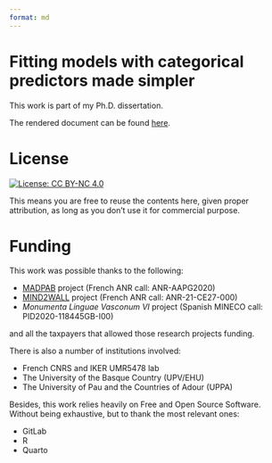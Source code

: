 ```yaml
---
format: md
---
```


# Fitting models with categorical predictors made simpler

This work is part of my Ph.D. dissertation.

The rendered document can be found
[here](https://urrestarazu.gitlab.io/indexing-categorical-predictors/).

# License

[![License: CC BY-NC
4.0](https://img.shields.io/badge/License-CC%20BY--NC%204.0-lightgrey.svg)](https://creativecommons.org/licenses/by-nc/4.0/)

This means you are free to reuse the contents here, given proper
attribution, as long as you don't use it for commercial purpose.

# Funding

This work was possible thanks to the following:

- [MADPAB](https://egurtzegi.github.io/projects/madpab/) project (French ANR
call: ANR-AAPG2020)
- [MIND2WALL](https://anr.fr/Project-ANR-21-CE27-0005) project (French ANR
call: ANR-21-CE27-000)
- *Monumenta Linguae Vasconum VI* project (Spanish MINECO call:
PID2020-118445GB-I00)

and all the taxpayers that allowed those research projects funding.

There is also a number of institutions involved:

- French CNRS and IKER UMR5478 lab
- The University of the Basque Country (UPV/EHU)
- The University of Pau and the Countries of Adour (UPPA)

Besides, this work relies heavily on Free and Open Source Software. Without being exhaustive, but to thank the most relevant ones:

- GitLab
- R
- Quarto
